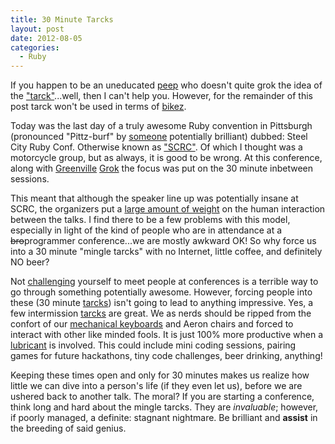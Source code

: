 ```yaml
---
title: 30 Minute Tarcks
layout: post
date: 2012-08-05
categories:
  - Ruby
---
```


If you happen to be an uneducated [peep][1] who doesn't quite grok the
idea of the ["tarck"][2]...well, then I can't help you. However, for the
remainder of this post tarck won't be used in terms of [bikez][3].

Today was the last day of a truly awesome Ruby convention in Pittsburgh
(pronounced "Pittz-burf" by [someone][4] potentially brilliant) dubbed:
Steel City Ruby Conf. Otherwise known as ["SCRC"][5]. Of which I
thought was a motorcycle group, but as always, it is good to be wrong. At
this conference, along with [Greenville][6] [Grok][7] the focus was put
on the 30 minute inbetween sessions.

This meant that although the speaker line up was potentially insane at
SCRC, the organizers put a [large amount of weight][8] on the
human interaction between the talks. I find there to be a few problems
with this model, especially in light of the kind of people who are in
attendance at a <strike>bro</strike>programmer conference...we are mostly awkward OK! So why
force us into a 30 minute "mingle tarcks" with no Internet, little
coffee, and definitely NO beer?

Not [challenging][9] yourself to meet people at conferences is a terrible way
to go through something potentially awesome. However, forcing people
into these (30 minute [tarcks][10]) isn't going to lead to anything
impressive. Yes, a few intermission [tarcks][12] are great. We as nerds should be ripped from
the confort of our [mechanical keyboards][11] and Aeron chairs and
forced to interact with other like minded fools. It is just 100% more
productive when a [lubricant][13] is involved. This could include mini
coding sessions, pairing games for future hackathons, tiny code
challenges, beer drinking, anything!

Keeping these times open and only for 30 minutes makes us realize how
little we can dive into a person's life (if they even let us), before we
are ushered back to another talk. The moral? If you are starting a
conference, think long and hard about the mingle tarcks. They are
_invaluable_; however, if poorly managed, a definite: stagnant
nightmare. Be brilliant and __assist__ in the breeding of said genius.


[1]: https://peepcode.com/
[2]: http://wikibin.org/articles/tarck-bike.html
[3]: http://cloudbacon.com
[4]: http://twitter.com/brandonburke
[5]: http://people.delphiforums.com/JITRBUG/scrc239logo.jpg
[6]: http://grok.cc/
[7]: https://drwaww7dh1loc.cloudfront.net/learning_preview/14305/image/large_grok.jpg
[8]: http://developingux.com/wp-content/uploads/2010/02/solid_thumb.jpg
[9]: http://youtu.be/-JFfN5pKzFU
[10]: http://www.gamesprays.com/images/icons/icon_54.jpg
[11]: http://www.elitekeyboards.com/products.php?sub=pfu_keyboards,hhkbpro2&pid=pdkb400bn
[12]: #
[13]: http://www.urbandictionary.com/define.php?term=Papst%20Blue%20Ribbon
